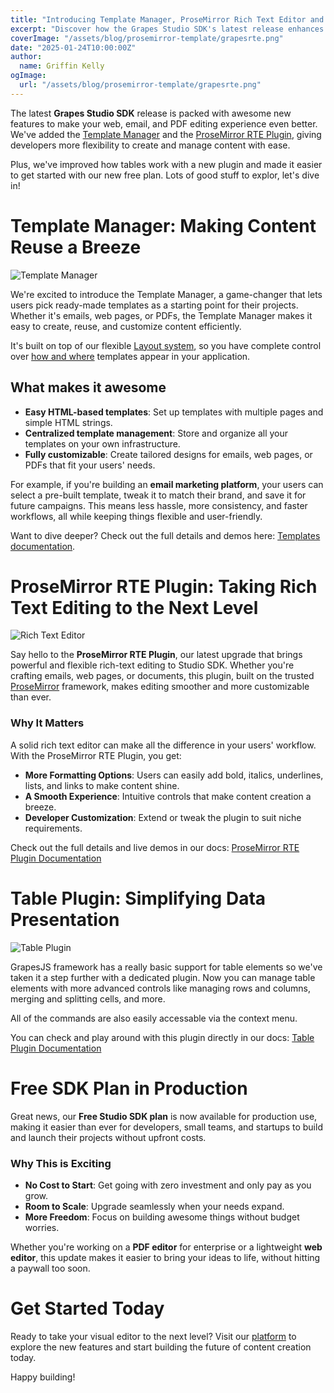 ```yaml
---
title: "Introducing Template Manager, ProseMirror Rich Text Editor and more"
excerpt: "Discover how the Grapes Studio SDK's latest release enhances web, email, and PDF editors with new features like the Template Manager, ProseMirror RTE Plugin, and other plugins to elevate content creation and user experiences."
coverImage: "/assets/blog/prosemirror-template/grapesrte.png"
date: "2025-01-24T10:00:00Z"
author:
  name: Griffin Kelly
ogImage:
  url: "/assets/blog/prosemirror-template/grapesrte.png"
---
```


The latest **Grapes Studio SDK** release is packed with awesome new features to make your web, email, and PDF editing experience even better. We've added the [Template Manager](https://app.grapesjs.com/docs-sdk/configuration/templates) and the [ProseMirror RTE Plugin](https://app.grapesjs.com/docs-sdk/plugins/rte/prosemirror), giving developers more flexibility to create and manage content with ease.

Plus, we've improved how tables work with a new plugin and made it easier to get started with our new free plan. Lots of good stuff to explor, let's dive in!


# Template Manager: Making Content Reuse a Breeze

![Template Manager](/assets/blog/prosemirror-template/templates.png)

We're excited to introduce the Template Manager, a game-changer that lets users pick ready-made templates as a starting point for their projects. Whether it's emails, web pages, or PDFs, the Template Manager makes it easy to create, reuse, and customize content efficiently.

It's built on top of our flexible [Layout system](https://app.grapesjs.com/docs-sdk/configuration/layout/overview), so you have complete control over [how and where](https://app.grapesjs.com/docs-sdk/configuration/layout/components#paneltemplates) templates appear in your application.


## What makes it awesome
- **Easy HTML-based templates**: Set up templates with multiple pages and simple HTML strings.
- **Centralized template management**: Store and organize all your templates on your own infrastructure.
- **Fully customizable**: Create tailored designs for emails, web pages, or PDFs that fit your users' needs.

For example, if you're building an **email marketing platform**, your users can select a pre-built template, tweak it to match their brand, and save it for future campaigns. This means less hassle, more consistency, and faster workflows, all while keeping things flexible and user-friendly.

Want to dive deeper? Check out the full details and demos here: [Templates documentation](https://app.grapesjs.com/docs-sdk/configuration/templates).


# ProseMirror RTE Plugin: Taking Rich Text Editing to the Next Level

![Rich Text Editor](/assets/blog/prosemirror-template/rte-pm-plugin.png)

Say hello to the **ProseMirror RTE Plugin**, our latest upgrade that brings powerful and flexible rich-text editing to Studio SDK. Whether you're crafting emails, web pages, or documents, this plugin, built on the trusted [ProseMirror](https://prosemirror.net) framework, makes editing smoother and more customizable than ever.

### Why It Matters
A solid rich text editor can make all the difference in your users' workflow. With the ProseMirror RTE Plugin, you get:
- **More Formatting Options**:  Users can easily add bold, italics, underlines, lists, and links to make content shine.
- **A Smooth Experience**: Intuitive controls that make content creation a breeze.
- **Developer Customization**: Extend or tweak the plugin to suit niche requirements.

Check out the full details and live demos in our docs: [ProseMirror RTE Plugin Documentation](https://app.grapesjs.com/docs-sdk/plugins/rte/prosemirror)


# Table Plugin: Simplifying Data Presentation

![Table Plugin](/assets/blog/prosemirror-template/table-plugin.png)

GrapesJS framework has a really basic support for table elements so we've taken it a step further with a dedicated plugin. Now you can manage table elements with more advanced controls like managing rows and columns, merging and splitting cells, and more.

All of the commands are also easily accessable via the context menu.

You can check and play around with this plugin directly in our docs: [Table Plugin Documentation](https://app.grapesjs.com/docs-sdk/plugins/components/table)


# Free SDK Plan in Production

Great news, our **Free Studio SDK plan** is now available for production use, making it easier than ever for developers, small teams, and startups to build and launch their projects without upfront costs.

### Why This is Exciting
- **No Cost to Start**: Get going with zero investment and only pay as you grow.
- **Room to Scale**: Upgrade seamlessly when your needs expand.
- **More Freedom**: Focus on building awesome things without budget worries.

Whether you're working on a **PDF editor** for enterprise or a lightweight **web editor**, this update makes it easier to bring your ideas to life, without hitting a paywall too soon.


# Get Started Today

Ready to take your visual editor to the next level? Visit our [platform](https://app.grapesjs.com/) to explore the new features and start building the future of content creation today.

Happy building!
